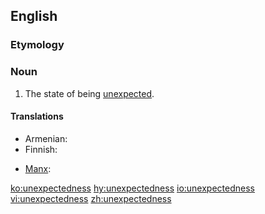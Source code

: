 ==English==

===Etymology===
{{suffix|unexpected|ness|lang=en}}

===Noun===
{{en-noun|-}}

# The state of being [[unexpected]].

====Translations====
{{trans-top|the state of being unexpected}}
* Armenian: {{t|hy|անսպասելիություն|tr=anspaseliutyun|sc=Armn}}
* Finnish: {{t|fi|odottamattomuus}}
{{trans-mid}}
* [[Manx]]: {{t|gv|neuyerkid|m}}
{{trans-bottom}}

[[ko:unexpectedness]]
[[hy:unexpectedness]]
[[io:unexpectedness]]
[[vi:unexpectedness]]
[[zh:unexpectedness]]